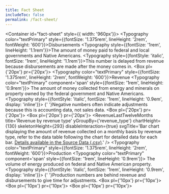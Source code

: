 ```yaml
---
title: Fact Sheet
includeToc: false
permalink: /fact-sheet/
---
```



<Container id="fact-sheet" style={{ width: '960px'}}>
  <Grid container>
    <Grid item xs={12}>
      <SnapshotBanner />
    </Grid>
    <Grid item xs={12}>
      <Box color="secondary.main" borderBottom={3}>
        <Typography color="textPrimary" style={{fontSize: '1.375rem', lineHeight: '2rem', fontWeight: '600'}}>Disbursements</Typography>
      </Box>
    </Grid>
    <Grid item xs={6}>
      <Box mb={2}>
        <Typography style={{fontSize: '1rem', lineHeight: '1.1rem'}}>The amount of money paid to federal and local governments and Native Americans.</Typography>
      </Box>
      <Typography style={{fontStyle: 'italic', fontSize: '1rem', lineHeight: '1.1rem'}}>This number is delayed from revenue because disbursements are made after the money comes in.</Typography>
    </Grid>
    <Grid item xs={6}>
      <Box pl={'20px'} pr={'20px'}>
        <DisbursementsLastTwelveMonths title='Disbursements by recipient' chartHeight={130} skeletonHeight={347} yGroupBy={RECIPIENT} disableInteraction={true} 
         svgTitle='Bar chart displaying the amount of disbursements collected on a monthly basis by recipient, refer to the data table following the chart for detailed data for each bar. [Details available in the Source Data (.csv)](https://revenuedata.doi.gov/downloads/monthly_disbursements.csv/).' />
      </Box>
    </Grid>
    <Grid item xs={12}>
      <Box color="secondary.main" borderBottom={3}>
        <Typography color="textPrimary" style={{fontSize: '1.375rem', lineHeight: '2rem', fontWeight: '600'}}>Revenue</Typography>
      </Box>
      <Box mb={0}>
        <Typography color="textPrimary" component='span' style={{fontSize: '1rem', lineHeight: '0.9rem'}}>
          The amount of money collected from energy and minerals on property owned by the federal government and Native Americans.
          <Typography style={{fontStyle: 'italic', fontSize: '1rem', lineHeight: '0.9em', display: 'inline'}}>
            {' '}Negative numbers often indicate adjustments because this is accounting data, not sales data.
          </Typography>
        </Typography>
      </Box>
    </Grid>
    <Grid item xs={6}>
      <Box pl={'20px'} pr={'20px'}>
        <RevenueLastTwelveMonths title='Revenue by source' yGroupBy={SOURCE} chartHeight={130} skeletonHeight={293} disableInteraction={true} 
          svgTitle='Bar chart displaying the amount of revenue collected on a monthly basis by source, refer to the data table following the chart for detailed data for each bar.[Details available in the Source Data (.csv)](https://revenuedata.doi.gov/downloads/monthly_revenue.csv/).' />
      </Box>
    </Grid>
    <Grid item xs={6}>
      <Box pl={'20px'} pr={'20px'}>
        <RevenueLastTwelveMonths title='Revenue by revenue type' yGroupBy={'revenue_type'} chartHeight={130} skeletonHeight={293} disableInteraction={true} 
          svgTitle='Bar chart displaying the amount of revenue collected on a monthly basis by revenue type, refer to the data table following the chart for detailed data for each bar.  [Details available in the Source Data (.csv)](https://revenuedata.doi.gov/downloads/monthly_revenue.csv/).' />
      </Box>
    </Grid>
    <Grid item xs={12}>
      <Box color="secondary.main" borderBottom={3}>
        <Typography color="textPrimary" style={{fontSize: '1.375rem', lineHeight: '2rem', fontWeight: '600'}}>Production</Typography>
      </Box>
      <Box mb={0}>
        <Typography color="textPrimary" component='span' style={{fontSize: '1rem', lineHeight: '0.9rem'}}>
          The volume of energy produced on federal and Native American property.
          <Typography style={{fontStyle: 'italic', fontSize: '1rem', lineHeight: '0.9rem', display: 'inline'}}>
            {' '}Production numbers are behind revenue and disbursements to give time for adjustments.
          </Typography>
        </Typography>
      </Box>
    </Grid>
    <Grid item xs={4}>
      <Box pl={'10px'} pr={'10px'}>
        <ProductionLastTwelveMonths title='Oil (bbl)' filterByProduct='Oil (bbl)' units='bbl' yGroupBy={SOURCE} chartHeight={120} skeletonHeight={283} disableInteraction={true} 
          svgTitle='Bar chart displaying the amount of oil produced on a monthly basis, refer to the data table following the chart for detailed data for each bar.  [Details available in the Source Data (.csv)]( https://revenuedata.doi.gov/downloads/monthly_production.csv/).' />
      </Box>
    </Grid>
    <Grid item xs={4}>
      <Box pl={'10px'} pr={'10px'}>
        <ProductionLastTwelveMonths title='Gas (mcf)' filterByProduct='Gas (mcf)' units='mcf' yGroupBy={SOURCE} chartHeight={120} skeletonHeight={283} disableInteraction={true} 
          svgTitle= 'Bar chart displaying the amount of gas produced on a monthly basis, refer to the data table following the chart for detailed data for each bar.  [Details available in the Source Data (.csv)]( https://revenuedata.doi.gov/downloads/monthly_production.csv/).' />
      </Box>
    </Grid>
    <Grid item xs={4}>
      <Box pl={'10px'} pr={'10px'}>
        <ProductionLastTwelveMonths title='Coal (tons)' filterByProduct='Coal (tons)' units='tons' yGroupBy={SOURCE} chartHeight={120} skeletonHeight={283} disableInteraction={true} 
          svgTitle= 'Bar chart displaying the amount of coal produced on a monthly basis, refer to the data table following the chart for detailed data for each bar.  [Details available in the Source Data (.csv)]( https://revenuedata.doi.gov/downloads/monthly_production.csv/.)' />
      </Box>
    </Grid>
  </Grid>
</Container>
